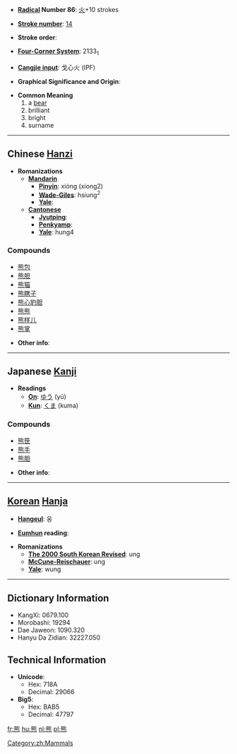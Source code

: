 * '''[[Wiktionary:Chinese radical index| Radical]] Number 86''': [[Wiktionary:Chinese radical index 火|火]]+10 strokes

* '''[[Wiktionary:Chinese total strokes index|Stroke number]]''': [[Wiktionary:Chinese total strokes index 14|14]]

* '''Stroke order''': 

* '''[[Wiktionary:Chinese four corner index|Four-Corner System]]''': 2133<sub>1</sub>

* '''[[Wiktionary:Chinese Cangjie index|Cangjie input]]''': 戈心火 (IPF)

* '''Graphical Significance and Origin''': 

* '''Common Meaning'''
*# a [[bear]] [[Category:zh:Mammals]]
*# brilliant
*# bright
*# surname


----

== Chinese [[Hanzi]] ==

* '''Romanizations'''
** '''[[Mandarin]]'''
*** '''[[Pinyin]]''': xióng (xiong2)
*** '''[[Wade-Giles]]''': hsiung<sup>2</sup>
*** '''[[Yale]]''': 
** '''[[Cantonese]]'''
*** '''[[Jyutping]]''':
*** '''[[Penkyamp]]''': 
*** '''[[Yale]]''': hung4

===Compounds===
*[[熊包]]
*[[熊胆]]
*[[熊猫]]
*[[熊瞎子]]
*[[熊心豹胆]]
*[[熊熊]]
*[[熊样儿]]
*[[熊掌]]

* '''Other info''': 

----

== Japanese [[Kanji]] ==

* '''Readings'''
** '''[[On]]''': [[ゆう]] (yū)
** '''[[Kun]]''': [[くま]] (kuma)

===Compounds===
*[[熊笹]]
*[[熊手]]
*[[熊胆]]

* '''Other info''':  

----

== [[Korean]] [[Hanja]] ==

* '''[[Hangeul]]''': 웅

* '''[[Eumhun]] reading''': 

* '''Romanizations'''
** '''[[The 2000 South Korean Revised Romanization|The 2000 South Korean Revised]]''': ung
** '''[[McCune-Reischauer]]''': ung
** '''[[Yale]]''': wung

----

== Dictionary Information ==

* KangXi: 0679.100
* Morobashi: 19294
* Dae Jaweon: 1090.320
* Hanyu Da Zidian: 32227.050

== Technical Information ==

* '''Unicode''':
** Hex: 718A
** Decimal: 29066
* '''Big5''':
** Hex: BAB5
** Decimal: 47797
[[fr:熊]]
[[hu:熊]]
[[nl:熊]]
[[pl:熊]]